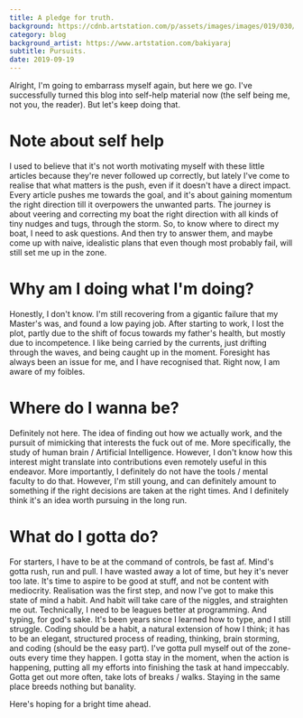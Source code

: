 ```yaml
---
title: A pledge for truth.
background: https://cdnb.artstation.com/p/assets/images/images/019/030/293/large/bakiyaraj-pandurangan-concept-015b.jpg
category: blog
background_artist: https://www.artstation.com/bakiyaraj
subtitle: Pursuits.
date: 2019-09-19
---
```


Alright, I'm going to embarrass myself again, but here we go.
I've successfully turned this blog into self-help material now (the self being me, not you, the reader).
But let's keep doing that.

# Note about self help
I used to believe that it's not worth motivating myself with these little articles because they're never followed up correctly, but lately I've come to realise that what matters is the push, even if it doesn't have a direct impact. Every article pushes me towards the goal, and it's about gaining momentum the right direction till it overpowers the unwanted parts. The journey is about veering and correcting my boat the right direction with all kinds of tiny nudges and tugs, through the storm.
So, to know where to direct my boat, I need to ask questions.
And then try to answer them, and maybe come up with naive, idealistic plans that even though most probably fail, will still set me up in the zone.

# Why am I doing what I'm doing?
Honestly, I don't know. I'm still recovering from a gigantic failure that my Master's was, and found a low paying job. After starting to work, I lost the plot, partly due to the shift of focus towards my father's health, but mostly due to incompetence. I like being carried by the currents, just drifting through the waves, and being caught up in the moment. Foresight has always been an issue for me, and I have recognised that. Right now, I am aware of my foibles.

# Where do I wanna be?
Definitely not here.
The idea of finding out how we actually work, and the pursuit of mimicking that interests the fuck out of me. More specifically, the study of human brain / Artificial Intelligence.
However, I don't know how this interest might translate into contributions even remotely useful in this endeavor. More importantly, I definitely do not have the tools / mental faculty to do that. However, I'm still young, and can definitely amount to something if the right decisions are taken at the right times.
And I definitely think it's an idea worth pursuing in the long run.

# What do I gotta do?
For starters, I have to be at the command of controls, be fast af. 
Mind's gotta rush, run and pull.
I have wasted away a lot of time, but hey it's never too late.
It's time to aspire to be good at stuff, and not be content with mediocrity.
Realisation was the first step, and now I've got to make this state of mind a habit. And habit will take care of the niggles, and straighten me out.
Technically, I need to be leagues better at programming. And typing, for god's sake. It's been years since I learned how to type, and I still struggle. Coding should be a habit, a natural extension of how I think; it has to be an elegant, structured process of reading, thinking, brain storming, and coding (should be the easy part).
I've gotta pull myself out of the zone-outs every time they happen.
I gotta stay in the moment, when the action is happening, putting all my efforts into finishing the task at hand impeccably.
Gotta get out more often, take lots of breaks / walks. Staying in the same place breeds nothing but banality.

Here's hoping for a bright time ahead.